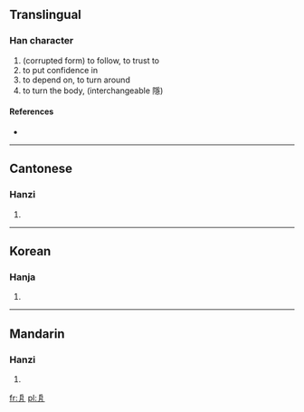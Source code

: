 ==Translingual==

===Han character===
{{Han char|rn=4|rad=丿|as=05|sn=6|four=|canj=竹尸一尸 (HSMS)}}

# (corrupted form) to follow, to trust to
# to put confidence in
# to depend on, to turn around
# to turn the body, (interchangeable 隱)

====References====
* {{Han ref|kx=0083.011|hdz=10038.080|uh=3406|ud=13318}}

----

==Cantonese==

===Hanzi===
{{yue-hanzi|jyut=|y=jaan2}}

# {{defn|Cantonese|sort=丿05}}

----

==Korean==

===Hanja===
{{ko-hanja|hangeul=은|rv=eun|mr=ŭn|y=un|eumhun=돌아오다|ehrv=dolaoda|ehmr=tolaoda|ehy=tolaota}}
# {{defn|Korean|sort=丿05}}

----

==Mandarin==

===Hanzi===
{{cmn-hanzi|pin=[[yǐn]] ([[yin3]])|wg=yin<sup>3</sup>}}

# {{defn|Mandarin|sort=丿05}}

[[fr:㐆]]
[[pl:㐆]]